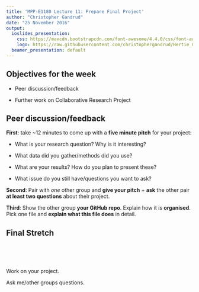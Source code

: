 ```yaml
---
title: 'MPP-E1180 Lecture 11: Prepare Final Project'
author: "Christopher Gandrud"
date: "25 November 2016"
output:
  ioslides_presentation:
    css: https://maxcdn.bootstrapcdn.com/font-awesome/4.4.0/css/font-awesome.min.css
    logo: https://raw.githubusercontent.com/christophergandrud/Hertie_Collab_Data_Science/master/img/HertieCollaborativeDataLogo_v1.png
  beamer_presentation: default
---
```


## <i class="fa fa-arrow-circle-o-up"></i> Objectives for the week

- Peer discussion/feedback

- Further work on Collaborative Research Project

## Peer discussion/feedback

**First**: take ~12 minutes to come up with a **five minute pitch** for your project:

- What is your research question? Why is it interesting?

- What data did you gather/methods did you use?

- What are your results? How do you plan to present these?

- What issue do you still have/questions you want to ask?

**Second**: Pair with *one* other group and **give your pitch** + **ask** the
other pair **at least two questions** about their project.

**Third**: Show the other group **your GitHub repo**. Explain how it is
**organised**. Pick one file and **explain what this file does** in detail.

## Final Stretch

<br>
<br>
<br>

Work on your project.

Ask me/other groups questions.

